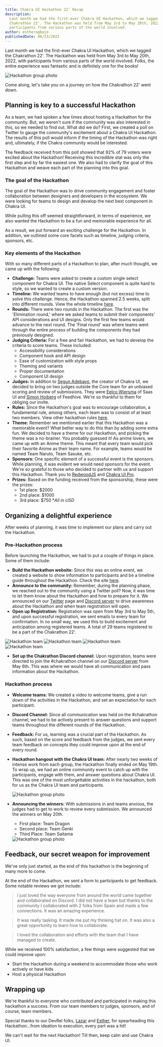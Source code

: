 ```yaml
---
title: Chakra UI Hackathon 22’ Recap
description:
  Last month we had the first-ever Chakra UI Hackathon, which we tagged the
  Chakrathon 22'. The Hackathon was held from May 3rd to May 20th, 2022, with
  participants from various parts of the world involved.
author: estheragbaje
publishedDate: 06/23/2022
---
```


Last month we had the first-ever Chakra UI Hackathon, which we tagged the
Chakrathon 22'. The Hackathon was held from May 3rd to May 20th, 2022, with
participants from various parts of the world involved. Folks, the entire
experience was fantastic and is definitely one for the books!

<Image
  alt='Hackathon group photo'
  src='/hackathon/hackathon-group.png'
/>

Come along, let's take you on a journey on how the Chakrathon 22' went down.

## Planning is key to a successful Hackathon

As a team, we had spoken a few times about hosting a Hackathon for the
community. But, we weren't sure if the community was also interested in this, so
we needed to find out. What did we do? First, we created a poll on Twitter to
gauge the community's excitement about a Chakra UI Hackathon. The results of
this poll would inform if the timing of the Hackathon was right and, ultimately,
if the Chakra community would be interested.

<LinkedImage
  href='https://twitter.com/chakra_ui/status/1509517455307251723?s=20&t=YPsD2-9eo6t2TUvI1oN8kA'
  height={200}
  alt='Hackathon poll feedback'
  src='/hackathon/poll-feedback.png'
/>

The feedback received from this poll showed that 92% of 79 voters were excited
about the Hackathon! Receiving this incredible stat was only the first step and
by far the easiest one. We also had to clarify the goal of this Hackathon and
weave each part of the planning into this goal.

### **The goal of the Hackathon**

The goal of the Hackathon was to drive community engagement and foster
collaboration between designers and developers in the ecosystem. We were looking
for teams to design and develop the next best component in Chakra UI.

While pulling this off seemed straightforward, in terms of experience, we also
wanted the Hackathon to be a fun and memorable experience for all.

As a result, we put forward an exciting challenge for the Hackathon. In
addition, we outlined some core facets such as timeline, judging criteria,
sponsors, etc.

### **Key elements of the Hackathon**

With so many different parts of a Hackathon to plan, after much thought, we came
up with the following:

- **Challenge:** Teams were asked to create a custom single select component for
  Chakra UI. The native Select component is quite hard to style, so we wanted to
  create a custom version.
- **Timeline:** We wanted teams to have enough (but not excess) time to solve
  this challenge. Hence, the Hackathon spanned 2.5 weeks, split into different
  rounds. View the whole timeline
  [here](https://hackathon.chakra-ui.com/#timeline).
- **Rounds:** There were two rounds in the Hackathon. The first was the
  'Elimination round,' where we asked teams to submit their components' API
  considerations and UI designs. Only the first few teams would advance to the
  next round. The 'Final round' was where teams went through the entire process
  of building the components they had previously designed.
- **Judging Criteria:** For a free and fair Hackathon, we had to develop the
  criteria to score teams. These included:
  - Accessibility considerations
  - Component hook and API design
  - Ease of customization with style props
  - Theming and variants
  - Proper documentation
  - Component UI design
- **Judges:** In addition to
  [Segun Adebayo](https://twitter.com/thesegunadebayo), the creator of Chakra
  UI, we decided to bring on two judges outside the Core team for an unbiased
  scoring and review of submissions. They were
  [Eelco Wiersma](https://twitter.com/pagebakers) of Saas UI and
  [Simon Hoiberg](https://twitter.com/SimonHoiberg) of Feedhive. We're so
  thankful to them for obliging our invite.
- **Rules:** Since the Hackathon's goal was to encourage collaboration, a
  fundamental rule, among others, each team was to consist of at least two
  members. View other hackathon rules
  [here](https://hackathon.chakra-ui.com/#rules).
- **Theme:** Remember we mentioned earlier that this Hackathon was a memorable
  event? What better way to do this than by adding some extra fun. We decided to
  have a theme for our Hackathon, and picking the theme was a no-brainer. You
  probably guessed it! As anime lovers, we came up with an Anime theme. This
  meant that every team would pick their favorite Anime as their team name. For
  example, teams would be named Team Naruto, Team Sasuke, etc.
- **Sponsors:** One specific element of a successful event is the sponsors.
  While planning, it was evident we would need sponsors for the event. We're so
  grateful to those who decided to partner with us and support this Hackathon.
  Thank you to [RedwoodJS](https://redwoodjs.com/) and
  [Chakra UI Pro](https://pro.chakra-ui.com/).
- **Prizes:** Based on the funding received from the sponsorship, these were the
  prizes:
  - 1st place: $2000
  - 2nd place: $1000
  - 3rd place: $750 \*_All in USD_

## Organizing a delightful experience

After weeks of planning, it was time to implement our plans and carry out the
Hackathon.

### **Pre-Hackathon process**

Before launching the Hackathon, we had to put a couple of things in place. Some
of them include:

- **Build the Hackathon website:** Since this was an online event, we created a
  website to show information to participants and be a timeline guide throughout
  the Hackathon. Check the site [here](https://hackathon.chakra-ui.com/).
- **Announce to the community:** Remember, during the planning phase, we reached
  out to the community using a Twitter poll? Now, it was time to let them know
  about the Hackathon and how to prepare for it. We announced on our
  [Twitter](https://twitter.com/chakra_ui) page and
  [Discord server](https://chakra-ui.com/discord) to drive awareness about the
  Hackathon and when team registration will open.
- **Open up Registration:** Registration was open from May 3rd to May 5th, and
  upon successful registration, we sent emails to every team for confirmation.
  In no small way, we used this to build excitement and anticipation among
  registered teams. A total of 29 teams registered to be a part of the
  Chakrathon 22'.

<Image alt='Hackathon team' src='/hackathon/team1.png' />
<Image alt='Hackathon team' src='/hackathon/team2.png' />
<Image alt='Hackathon team' src='/hackathon/team3.png' />
<Image alt='Hackathon team' src='/hackathon/team4.png' />

- **Set up the Chakrathon Discord channel:** Upon registration, teams were
  directed to join the #chakrathon channel on our
  [Discord server](https://discord.com/invite/chakra-ui) from May 6th. This was
  where we would have all communication and pass information about the
  Hackathon.

### Hackathon process

- **Welcome teams:** We created a video to welcome teams, give a run down of the
  activities in the Hackathon, and set an expectation for each participant.

<LinkedImage
  href='https://youtu.be/JuIBuy3qd_U'
  height={400}
  alt='Hackathon Welcome video'
  src='/hackathon/welcome-video.png'
/>

- **Discord Channel:** Since all communication was held on the #chakrathon
  channel, we had to be actively present to answer questions and support teams
  throughout the different rounds of the Hackathon.
- **Feedback:** For us, learning was a crucial part of the Hackathon. As such,
  based on the score and feedback from the judges, we sent every team feedback
  on concepts they could improve upon at the end of every round.
- **Hackathon hangout with the Chakra UI team:** After nearly two weeks of
  intense work from each group, the Hackathon finally ended on May 19th. To wrap
  up, we had an online community event to catch up with the participants, engage
  with them, and answer questions about Chakra UI. This was one of the most
  unforgettable activities in the hackathon, both for us as the Chakra UI team
  and participants.

  <Image alt='Hackathon group photo' src='/hackathon/hackathon-group.png' />

- **Announcing the winners:** With submissions in and teams anxious, the judges
  had to get to work to review every submission. We announced the winners on May
  20th.

  - First place: Team Dragon
  - Second place: Team Genki
  - Third Place: Team Saitama

  <Image alt='Hackathon group photo' src='/hackathon/hackathon-winners.png' />

## Feedback, our secret weapon for improvement

We've only just started, as the end of this hackathon is the beginning of many
more to come.

At the end of the Hackathon, we sent a form to participants to get feedback.
Some notable reviews we got include:

> I just loved the way everyone from around the world came together and
> collaborated on Discord. I did not have a team but thanks to the community I
> collaborated with 2 folks from Spain and made a few connections. It was an
> amazing experience.

> It was really tasking. It made me put my thinking hat on. It was also a great
> opportunity to learn how to collaborate.

> I loved the collaboration and efforts with the team that I have managed to
> create.

While we received 100% satisfaction, a few things were suggested that we could
improve upon:

- Start the Hackathon during a weekend to accommodate those who work actively or
  have kids
- Host a physical Hackathon

## Wrapping up

We're thankful to everyone who contributed and participated in making this
hackathon a success. From our team members to judges, sponsors, and of course,
team members.

Special thanks to our DevRel folks, [Lazar](https://twitter.com/NikolovLazar)
and [Esther](https://twitter.com/_estheragbaje), for spearheading this
Hackathon…from ideation to execution, every part was a hit!

We can't wait for the next Hackathon! Till then, keep calm and use Chakra UI.
